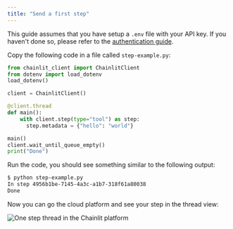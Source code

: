 ```yaml
---
title: "Send a first step"
---
```


This guide assumes that you have setup a `.env` file with your API key. If you haven't done so, please refer to the [authentication guide](/python-client/get-started/authentication).

Copy the following code in a file called `step-example.py`:

```python step-example.py
from chainlit_client import ChainlitClient
from dotenv import load_dotenv
load_dotenv()

client = ChainlitClient()

@client.thread
def main():
    with client.step(type="tool") as step:
      step.metadata = {"hello": "world"}

main()
client.wait_until_queue_empty()
print("Done")
```

Run the code, you should see something similar to the following output:

```bash
$ python step-example.py
In step 4956b1be-7145-4a3c-a1b7-318f61a80038
Done
```

Now you can go the cloud platform and see your step in the thread view:

![One step thread in the Chainlit platform](/images/1-step.png)

